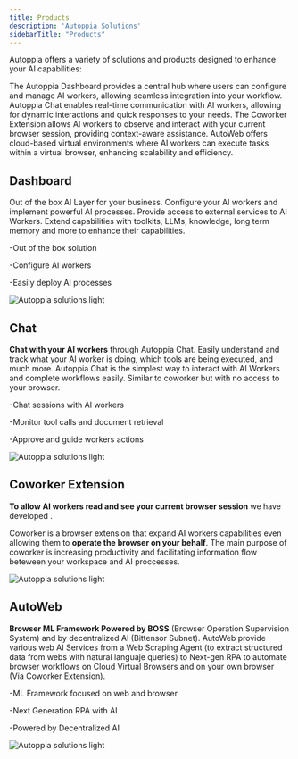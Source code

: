 ```yaml
---
title: Products
description: 'Autoppia Solutions'
sidebarTitle: "Products"
---
```


Autoppia offers a variety of solutions and products designed to enhance your AI capabilities:


<CardGroup cols={2}>
  <Card title="Autoppia Dashboard" icon="chart-line" href="products/autoppia-dashboard">
    The Autoppia Dashboard provides a central hub where users can configure and manage AI workers, allowing seamless integration into your workflow.
  </Card>
  <Card title="Autoppia Chat" icon="comments" href="products/autoppia-chat">
    Autoppia Chat enables real-time communication with AI workers, allowing for dynamic interactions and quick responses to your needs.
  </Card>
  <Card title="Coworker Extension" icon="users" href="products/coworker-extension">
    The Coworker Extension allows AI workers to observe and interact with your current browser session, providing context-aware assistance.
  </Card>
  <Card title="AutoWeb" icon="server" href="products/autoweb">
    AutoWeb offers cloud-based virtual environments where AI workers can execute tasks within a virtual browser, enhancing scalability and efficiency.
  </Card>
</CardGroup>

## Dashboard
Out of the box AI Layer for your business. Configure your AI workers and implement powerful AI processes. Provide access to external services to AI Workers. Extend capabilities with toolkits, LLMs, knowledge, long term memory and more to enhance their capabilities.

-Out of the box solution

-Configure AI workers

-Easily deploy AI processes

<Frame><img
  className="block dark:hidden"
  src="/images/ecosystem.jpeg"
  alt="Autoppia solutions light"
/></Frame>


## Chat

**Chat with your AI workers** through Autoppia Chat. Easily understand and track what your AI worker is doing, which tools are being executed, and much more. Autoppia Chat is the simplest way to interact with AI Workers and complete workflows easily. Similar to coworker but with no access to your browser.

-Chat sessions with AI workers

-Monitor tool calls and document retrieval

-Approve and guide workers actions
<Frame><img
  className="block dark:hidden"
  src="/images/ecosystem.jpeg"
  alt="Autoppia solutions light"
/></Frame>

##  Coworker Extension
**To allow AI workers read and see your current browser session** we have developed .

Coworker is a browser extension that expand AI workers capabilities even allowing them to **operate the browser on your behalf**. The main purpose of coworker is increasing productivity and facilitating information flow beteween your workspace and AI proccesses. 
<Frame><img
  className="block dark:hidden"
  src="/images/ecosystem.jpeg"
  alt="Autoppia solutions light"
/></Frame>

## AutoWeb
**Browser ML Framework Powered by BOSS** (Browser Operation Supervision System) and by decentralized AI (Bittensor Subnet). AutoWeb provide various web AI Services from a Web Scraping Agent (to extract structured data from webs with natural languaje queries) to Next-gen RPA to automate browser workflows on Cloud Virtual Browsers and on your own browser (Via Coworker Extension).

-ML Framework focused on web and browser

-Next Generation RPA with AI

-Powered by Decentralized AI
<Frame><img
  className="block dark:hidden"
  src="/images/ecosystem.jpeg"
  alt="Autoppia solutions light"
/></Frame>